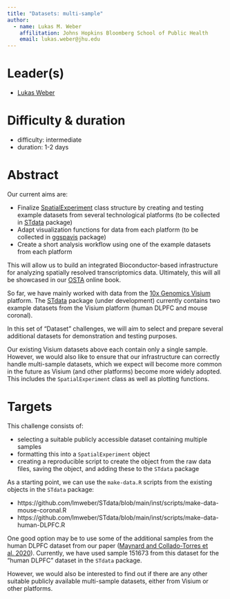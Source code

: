 ```yaml
---
title: "Datasets: multi-sample"
author: 
  - name: Lukas M. Weber
    affilitation: Johns Hopkins Bloomberg School of Public Health
    email: lukas.weber@jhu.edu
---
```


# Leader(s)

- [Lukas Weber](https://lmweber.org)


# Difficulty & duration

- difficulty: intermediate
- duration: 1-2 days


# Abstract

Our current aims are:

- Finalize [SpatialExperiment](https://github.com/drighelli/SpatialExperiment) class structure by creating and testing example datasets from several technological platforms (to be collected in [STdata](https://github.com/lmweber/STdata) package)
- Adapt visualization functions for data from each platform (to be collected in [ggspavis](https://github.com/lmweber/ggspavis) package)
- Create a short analysis workflow using one of the example datasets from each platform

This will allow us to build an integrated Bioconductor-based infrastructure for analyzing spatially resolved transcriptomics data. Ultimately, this will all be showcased in our [OSTA](https://github.com/lmweber/OSTA-base) online book.

So far, we have mainly worked with data from the [10x Genomics Visium](https://www.10xgenomics.com/products/spatial-gene-expression) platform. The [STdata](https://github.com/lmweber/STdata) package (under development) currently contains two example datasets from the Visium platform (human DLPFC and mouse coronal).

In this set of "Dataset" challenges, we will aim to select and prepare several additional datasets for demonstration and testing purposes.

Our existing Visium datasets above each contain only a single sample. However, we would also like to ensure that our infrastructure can correctly handle multi-sample datasets, which we expect will become more common in the future as Visium (and other platforms) become more widely adopted. This includes the `SpatialExperiment` class as well as plotting functions.


# Targets

This challenge consists of:

- selecting a suitable publicly accessible dataset containing multiple samples
- formatting this into a `SpatialExperiment` object
- creating a reproducible script to create the object from the raw data files, saving the object, and adding these to the `STdata` package

As a starting point, we can use the `make-data.R` scripts from the existing objects in the `STdata` package:

- https://github.com/lmweber/STdata/blob/main/inst/scripts/make-data-mouse-coronal.R
- https://github.com/lmweber/STdata/blob/main/inst/scripts/make-data-human-DLPFC.R

One good option may be to use some of the additional samples from the human DLPFC dataset from our paper ([Maynard and Collado-Torres et al. 2020](https://www.biorxiv.org/content/10.1101/2020.02.28.969931v1)). Currently, we have used sample 151673 from this dataset for the "human DLPFC" dataset in the `STdata` package.

However, we would also be interested to find out if there are any other suitable publicly available multi-sample datasets, either from Visium or other platforms.

